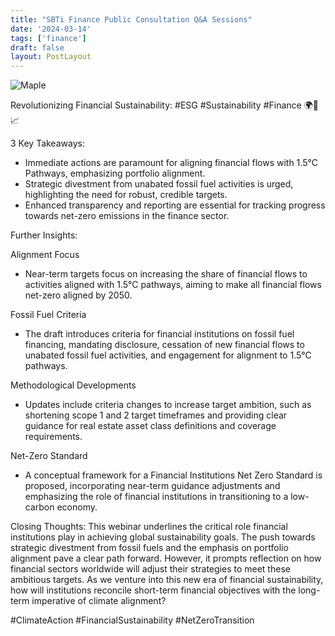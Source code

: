 ```yaml
---
title: "SBTi Finance Public Consultation Q&A Sessions"
date: '2024-03-14'
tags: ['finance']
draft: false
layout: PostLayout
---
```


<div className="flex justify-center">
<div className="my-1 w-full px-2 xl:my-1 xl:w-1/2 xl:px-2">
    <img src="https://img.youtube.com/vi/iRRrfpYgA6c/0.jpg" alt="Maple" className="mx-auto h-58 w-auto" />
</div>
</div>

Revolutionizing Financial Sustainability: #ESG #Sustainability #Finance 🌍💼📈

3 Key Takeaways:
- Immediate actions are paramount for aligning financial flows with 1.5°C Pathways, emphasizing portfolio alignment.
- Strategic divestment from unabated fossil fuel activities is urged, highlighting the need for robust, credible targets.
- Enhanced transparency and reporting are essential for tracking progress towards net-zero emissions in the finance sector.

Further Insights:

Alignment Focus
- Near-term targets focus on increasing the share of financial flows to activities aligned with 1.5°C pathways, aiming to make all financial flows net-zero aligned by 2050.

Fossil Fuel Criteria
- The draft introduces criteria for financial institutions on fossil fuel financing, mandating disclosure, cessation of new financial flows to unabated fossil fuel activities, and engagement for alignment to 1.5°C pathways.

Methodological Developments
- Updates include criteria changes to increase target ambition, such as shortening scope 1 and 2 target timeframes and providing clear guidance for real estate asset class definitions and coverage requirements.

Net-Zero Standard
- A conceptual framework for a Financial Institutions Net Zero Standard is proposed, incorporating near-term guidance adjustments and emphasizing the role of financial institutions in transitioning to a low-carbon economy.

Closing Thoughts:
This webinar underlines the critical role financial institutions play in achieving global sustainability goals. The push towards strategic divestment from fossil fuels and the emphasis on portfolio alignment pave a clear path forward. However, it prompts reflection on how financial sectors worldwide will adjust their strategies to meet these ambitious targets. As we venture into this new era of financial sustainability, how will institutions reconcile short-term financial objectives with the long-term imperative of climate alignment?

#ClimateAction #FinancialSustainability #NetZeroTransition
